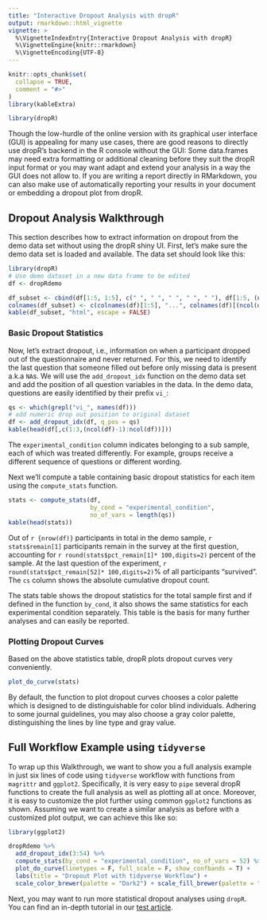 ---
title: "Interactive Dropout Analysis with dropR"
output: rmarkdown::html_vignette
vignette: >
  %\VignetteIndexEntry{Interactive Dropout Analysis with dropR}
  %\VignetteEngine{knitr::rmarkdown}
  %\VignetteEncoding{UTF-8}
---

```{r, include = FALSE}
knitr::opts_chunk$set(
  collapse = TRUE,
  comment = "#>"
)
library(kableExtra)
```

```{r setup, message=FALSE}
library(dropR)
```

Though the low-hurdle of the online version with its graphical user interface (GUI)
is appealing for many use cases, there are good reasons to directly use dropR's backend in the R console without the GUI: Some data.frames may need extra formatting or additional cleaning before they suit the dropR input format or you may want adapt and extend your analysis in a way the GUI does not allow to. 
If you are writing a report directly in RMarkdown, you can also make use of automatically reporting your results in your document or embedding a dropout plot from dropR.

## Dropout Analysis Walkthrough

This section describes how to extract information on dropout from the demo data set without using the dropR shiny UI.
First, let's make sure the demo data set is loaded and available. 
The data set should look like this:

```{r}
library(dropR)
# Use demo dataset in a new data frame to be edited
df <- dropRdemo
```

```{r echo = FALSE}
df_subset <- cbind(df[1:5, 1:5], c(" ", " ", " ", " ", " "), df[1:5, (ncol(df)-1):ncol(df)])
colnames(df_subset) <- c(colnames(df)[1:5], "...", colnames(df)[(ncol(df)-1):ncol(df)])
kable(df_subset, "html", escape = FALSE)
```


### Basic Dropout Statistics

Now, let's extract dropout, i.e., information on when a participant dropped out of the questionnaire and never returned.
For this, we need to identify the last question that someone filled out before only missing data is present a.k.a `NA`s.
We will use the `add_dropout_idx` function on the demo data set and add the position of all question variables in the data.
In the demo data, questions are easily identified by their prefix `vi_`:

```{r}
qs <- which(grepl("vi_", names(df)))
# add numeric drop out position to original dataset
df <- add_dropout_idx(df, q_pos = qs)
kable(head(df[,c(1:3,(ncol(df)-1):ncol(df))]))
```

The `experimental_condition` column indicates belonging to a sub sample, each of which was treated differently. 
For example, groups receive a different sequence of questions or different wording. 

Next we'll compute a table containing basic dropout statistics for each item using the `compute_stats` function.

```{r}
stats <- compute_stats(df,
                       by_cond = "experimental_condition",
                       no_of_vars = length(qs))
kable(head(stats))
```

Out of `r {nrow(df)}` participants in total in the demo sample, `r stats$remain[1]` participants remain in the survey at the first question, accounting for `r round(stats$pct_remain[1]* 100,digits=2)` percent of the sample.
At the last question of the experiment, `r round(stats$pct_remain[52]* 100,digits=2)`% of all participants "survived". 
The `cs` column shows the absolute cumulative dropout count.

The stats table shows the dropout statistics for the total sample first and if defined in the function `by_cond`, it also shows the same statistics for each experimental condition separately.
This table is the basis for many further analyses and can easily be reported.


### Plotting Dropout Curves

Based on the above statistics table, dropR plots dropout curves very conveniently.

```{r}
plot_do_curve(stats)
```

By default, the function to plot dropout curves chooses a color palette which is designed to de distinguishable for color blind individuals. 
Adhering to some journal guidelines, you may also choose a gray color palette, distinguishing the lines by line type and gray value.

## Full Workflow Example using `tidyverse`

To wrap up this Walkthrough, we want to show you a full analysis example in just six lines of code using `tidyverse` workflow with functions from `magrittr` and `ggplot2`.
Specifically, it is very easy to `pipe` several dropR functions to create the full analysis as well as plotting all at once.
Moreover, it is easy to customize the plot further using common `ggplot2` functions as shown.
Assuming we want to create a similar analysis as before with a customized plot output, we can achieve this like so:

```{r tidyflow, warning=F}
library(ggplot2)

dropRdemo %>% 
  add_dropout_idx(3:54) %>% 
  compute_stats(by_cond = "experimental_condition", no_of_vars = 52) %>% 
  plot_do_curve(linetypes = F, full_scale = F, show_confbands = T) +
  labs(title = "Dropout Plot with tidyverse Workflow") +
  scale_color_brewer(palette = "Dark2") + scale_fill_brewer(palette = "Dark2")
```


Next, you may want to run more statistical dropout analyses using `dropR`.
You can find an in-depth tutorial in our [test article](https://iscience-kn.github.io/dropR/articles/tests.html).

